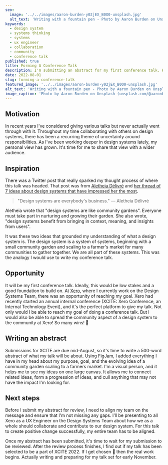 ```yaml
---
seo:
  image: '../../images/aaron-burden-y02jEX_B0O0-unsplash.jpg'
  alt_text: 'Writing with a fountain pen - Photo by Aaron Burden on Unsplash (unsplash.com/@aaronburden)'
keywords:
  - design system
  - systems thinking
  - systems
  - ux engineer
  - collaboration
  - community
  - conference talk
published: true
title: Forming A Conference Talk
description: I'm submitting an abstract for my first conference talk. Here's how it's going.
date: 2022-08-01
slug: forming-a-conference-talk
featured_image: '../../images/aaron-burden-y02jEX_B0O0-unsplash.jpg'
alt_text: 'Writing with a fountain pen - Photo by Aaron Burden on Unsplash (unsplash.com/@aaronburden)'
image_caption: 'Photo by Aaron Burden on Unsplash (unsplash.com/@aaronburden)'
---
```


<Section>

## Motivation

In recent years I've considered giving various talks but never actually went through with it. Throughout my time collaborating with others on design systems, there has been a recurring theme of uncertainty around responsibilities. As I've been working deeper in design systems lately, my personal view has grown. It's time for me to share that view with a wider audience.

</Section>

<Section>

## Inspiration

There was a Twitter post that really sparked my thought process of where this talk was headed. That post was from [Aletheia Délivré](https://twitter.com/delivreal) and [her thread of 7 ideas about design systems that have impressed her the most](https://twitter.com/delivreal/status/1546898511186247680?s=20&t=gcC49KIgFkcHtQkHw-yoAg).

> "Design systems are everybody's business." — Aletheia Délivré

Aletheia wrote that "design systems are like community gardens". Everyone must take part in nurturing and growing their garden. She also wrote, "design systems benefit from bringing in context, meaning, and insights from users".

</Section>

<ImageCaption
  image='image/aletheia-delivre-design-system-ideas-1.jpeg'
  altText='An image comparing baking with design systems from a tweet by Aletheia Délivré'
  caption='"Design systems benefit from bringing in context, meaning, and insights from users." — Aletheia Délivré'
/>

<ImageCaption
  image='image/aletheia-delivre-design-system-ideas-2.jpeg'
  altText='An image of a community garden that says "sow, nurture, repeat" from a tweet by Aletheia Délivré'
  caption='"Design systems are like community gardens. Like gardens, design systems need sowing, pruning, and constant care. And they need gardeners who can help the system evolve with time, and in time." — Aletheia Délivré'
/>

<Section>

It was these two ideas that grounded my understanding of what a design system is. The design system is a system of systems, beginning with a small community garden and scaling to a farmer's market for many communities to gather together. We are all part of these systems. This was the analogy I would use to write my conference talk.

</Section>

<Section>

## Opportunity

It will be my first conference talk. Ideally, this would be low stakes and a good foundation to build on. At [Xero](https://www.xero.com/nz/), where I currently work on the Design Systems Team, there was an opportunity of reaching my goal. Xero had recently started an annual internal conference (XCITE: Xero Conference, an Internal Technology Event), and it's the perfect platform to give my talk. Not only would I be able to reach my goal of doing a conference talk. But I would also be able to spread the community aspect of a design system to the community at Xero! So many wins! 🙌

</Section>

<Section>

## Writing an abstract

Submissions for XCITE are due mid-August, so it's time to write a 500-word abstract of what my talk will be about. Using [FigJam](https://www.figma.com/figjam/), I added everything I have in my head about my purpose, goal, and the evolving idea of a community garden scaling to a farmers market. I'm a visual person, and it helps me to see my ideas on one large canvas. It allows me to connect related ideas, form a progression of ideas, and cull anything that may not have the impact I'm looking for.

</Section>

<ImageCaption
  image='image/figjam-xcite-2022.png'
  altText='A FigJam board showing my ideas and though process around creating a talk for XCITE 2022'
  caption='Gettings ideas out of my head using FigJam'
  fullwidth
/>

<Section>

## Next steps

Before I submit my abstract for review, I need to align my team on the message and ensure that I'm not missing any gaps. I'll be presenting to all Xero as a UX Engineer on the Design Systems Team about how we as a whole should collaborate and contribute to our design system. For this talk to create positive change successfully, my entire team has to be aligned.

Once my abstract has been submitted, it's time to wait for my submission to be reviewed. After the review process finishes, I find out if my talk has been selected to be a part of XCITE 2022. If I get chosen 🤞 then the real work begins. Actually writing and preparing for my talk set for early November.

</Section>
